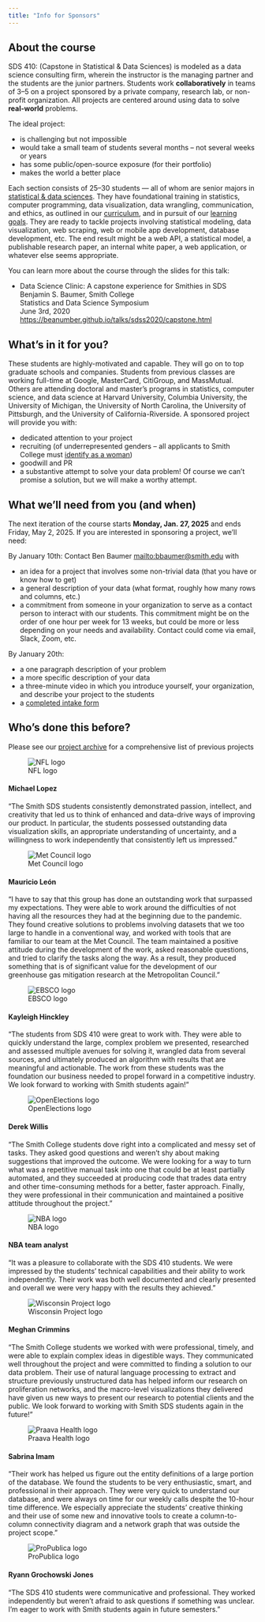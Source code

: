 ```yaml
---
title: "Info for Sponsors"
---
```


## About the course

SDS 410: (Capstone in Statistical & Data Sciences) is modeled as a data science consulting firm, wherein the instructor is the managing partner and the students are the junior partners. 
Students work **collaboratively** in teams of 3--5 on a project sponsored by a private company, research lab, or non-profit organization. 
All projects are centered around using data to solve **real-world** problems.

The ideal project:

* is challenging but not impossible
* would take a small team of students several months -- not several weeks or years
* has some public/open-source exposure (for their portfolio)
* makes the world a better place

Each section consists of 25--30 students --- all of whom are senior majors in [statistical & data sciences](http://www.smith.edu/sds). 
They have foundational training in statistics, computer programming, data visualization, data wrangling, communication, and ethics, as outlined in our [curriculum](https://www.smith.edu/academics/statistics), and in pursuit of our [learning goals](https://www.smith.edu/about-smith/institutional-research/learning-goals#offices-institutional-research-statistical-data-sciences). 
They are ready to tackle projects involving statistical modeling, data visualization, web scraping, web or mobile app development, database development, etc. 
The end result might be a web API, a statistical model, a publishable research paper, an internal white paper, a web application, or whatever else seems appropriate. 

You can learn more about the course through the slides for this talk:

- Data Science Clinic: A capstone experience for Smithies in SDS  
  Benjamin S. Baumer, Smith College  
  Statistics and Data Science Symposium  
  June 3rd, 2020  
  <https://beanumber.github.io/talks/sdss2020/capstone.html>

## What's in it for you?

These students are highly-motivated and capable. 
They will go on to top graduate schools and companies. 
Students from previous classes are working full-time at Google, MasterCard, CitiGroup, and MassMutual. 
Others are attending doctoral and master's programs in statistics, computer science, and data science at Harvard University, Columbia University, the University of Michigan, the University of North Carolina, the University of Pittsburgh, and the University of California-Riverside. 
A sponsored project will provide you with: 

* dedicated attention to your project
* recruiting (of underrepresented genders -- all applicants to Smith College must [identify as a woman](https://www.smith.edu/about-smith/equity-inclusion/gender-identity-expression))
* goodwill and PR
* a substantive attempt to solve your data problem! Of course we can't promise a solution, but we will make a worthy attempt. 

## What we'll need from you (and when)

::: {.callout-important}

The next iteration of the course starts **Monday, Jan. 27, 2025** and ends Friday, May 2, 2025. 
If you are interested in sponsoring a project, we'll need:

:::

By January 10th: Contact Ben Baumer <mailto:bbaumer@smith.edu> with 

* an idea for a project that involves some non-trivial data (that you have or know how to get)
* a general description of your data (what format, roughly how many rows and columns, etc.)
* a commitment from someone in your organization to serve as a contact person to interact with our students. This commitment might be on the order of one hour per week for 13 weeks, but could be more or less depending on your needs and availability. Contact could come via email, Slack, Zoom, etc.

By January 20th:

* a one paragraph description of your problem
* a more specific description of your data
* a three-minute video in which you introduce yourself, your organization, and describe your project to the students
* a [completed intake form](https://docs.google.com/forms/d/e/1FAIpQLSe7PMWljdO3P5V9YDQTXHHMIcD7RHPjqGZyzx5dX3C3wNEV8Q/viewform)

## Who's done this before? 

Please see our [project archive](projects.html#project_archive) for a comprehensive list of previous projects


::: {.grid}

::: {.g-col-4}
![NFL logo](https://static.www.nfl.com/image/private/t_editorial_landscape_12_desktop/league/bkhufsolhou43uouttw8)
:::

::: {.g-col-8}

#### Michael Lopez

"The Smith SDS students consistently demonstrated passion, intellect, and creativity that led us to think of enhanced and data-drive ways of improving our product. In particular, the students possessed outstanding data visualization skills, an appropriate understanding of uncertainty, and a willingness to work independently that consistently left us impressed."

:::

::: {.g-col-4}
![Met Council logo](https://upload.wikimedia.org/wikipedia/en/d/dd/Metro_Council_logo.png)
:::

::: {.g-col-8}

#### Mauricio León

"I have to say that this group has done an outstanding work that surpassed my expectations. They were able to work around the difficulties of not having all the resources they had at the beginning due to the pandemic. They found creative solutions to problems involving datasets that we too large to handle in a conventional way, and worked with tools that are familiar to our team at the Met Council. The team maintained a positive attitude during the development of the work, asked reasonable questions, and tried to clarify the tasks along the way. As a result, they produced something that is of significant value for the development of our greenhouse gas mitigation research at the Metropolitan Council."

:::

::: {.g-col-4}

![EBSCO logo](https://www.cccu.org/wp-content/uploads/2019/01/EBSCO-logo-1493.jpg)
:::

::: {.g-col-8}

#### Kayleigh Hinckley

"The students from SDS 410 were great to work with. They were able to quickly understand the large, complex problem we presented, researched and assessed multiple avenues for solving it, wrangled data from several sources, and ultimately produced an algorithm with results that are meaningful and actionable. The work from these students was the foundation our business needed to propel forward in a competitive industry. We look forward to working with Smith students again!"

:::

::: {.g-col-4}
![OpenElections logo](https://pbs.twimg.com/profile_images/3218754403/bf95558332069c89539236ff830ad712.jpeg)
:::

::: {.g-col-8}
#### Derek Willis

"The Smith College students dove right into a complicated and messy set of tasks. They asked good questions and weren’t shy about making suggestions that improved the outcome. We were looking for a way to turn what was a repetitive manual task into one that could be at least partially automated, and they succeeded at producing code that trades data entry and other time-consuming methods for a better, faster approach. Finally, they were professional in their communication and maintained a positive attitude throughout the project."

:::

::: {.g-col-4}
![NBA logo](https://pbs.twimg.com/profile_images/378800000117007819/bbabb9c3afb8c40c9c2acfe99aa05595.jpeg)
:::

::: {.g-col-8}
#### NBA team analyst

"It was a pleasure to collaborate with the SDS 410 students. We were impressed by the students’ technical capabilities and their ability to work independently. Their work was both well documented and clearly presented and overall we were very happy with the results they achieved."

:::


::: {.g-col-4}
![Wisconsin Project logo](https://pbs.twimg.com/profile_images/877538565382696960/3fi9Ub-Y_400x400.jpg)
:::

::: {.g-col-8}
#### Meghan Crimmins

"The Smith College students we worked with were professional, timely, and were able to explain complex ideas in digestible ways. They communicated well throughout the project and were committed to finding a solution to our data problem. Their use of natural language processing to extract and structure previously unstructured data has helped inform our research on proliferation networks, and the macro-level visualizations they delivered have given us new ways to present our research to potential clients and the public. We look forward to working with Smith SDS students again in the future!"

:::


::: {.g-col-4}
![Praava Health logo](https://idlc.com/mbr/images/public/ZWv8SqZMeQXHbn1mT2JV8z.JPG) 
:::
::: {.g-col-8}
#### Sabrina Imam

"Their work has helped us figure out the entity definitions of a large portion of the database. We found the students to be very enthusiastic, smart, and professional in their approach. They were very quick to understand our database, and were always on time for our weekly calls despite the 10-hour time difference. We especially appreciate the students' creative thinking and their use of some new and innovative tools to create a column-to-column connectivity diagram and a network graph that was outside the project scope."

:::


::: {.g-col-4}
![ProPublica logo](https://assets.propublica.org/2017-pp-open-graph-1200x630.jpg)
:::

::: {.g-col-8}

#### Ryann Grochowski Jones

"The SDS 410 students were communicative and professional. They worked independently but weren't afraid to ask questions if something was unclear. I'm eager to work with Smith students again in future semesters."

:::
:::
